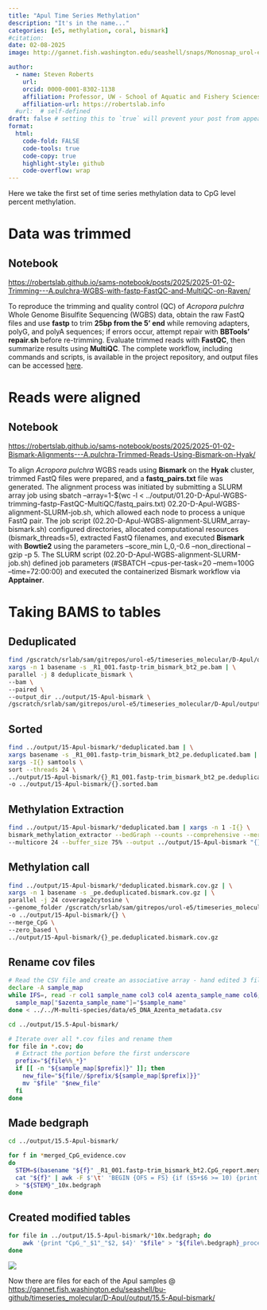 ```yaml
---
title: "Apul Time Series Methylation"
description: "It's in the name..."
categories: [e5, methylation, coral, bismark]
#citation: 
date: 02-08-2025
image: http://gannet.fish.washington.edu/seashell/snaps/Monosnap_urol-e5timeseries_molecular_2025-02-08_04-42-58.png # finding a good image

author:
  - name: Steven Roberts
    url: 
    orcid: 0000-0001-8302-1138
    affiliation: Professor, UW - School of Aquatic and Fishery Sciences
    affiliation-url: https://robertslab.info
  #url:  # self-defined
draft: false # setting this to `true` will prevent your post from appearing on your listing page until you're ready!
format:
  html:
    code-fold: FALSE
    code-tools: true
    code-copy: true
    highlight-style: github
    code-overflow: wrap
---
```


Here we take the first set of time series methylation data to CpG level percent methylation.

# Data was trimmed

::: callout-note
## Notebook

<https://robertslab.github.io/sams-notebook/posts/2025/2025-01-02-Trimming---A.pulchra-WGBS-with-fastp-FastQC-and-MultiQC-on-Raven/>
:::

To reproduce the trimming and quality control (QC) of *Acropora pulchra* Whole Genome Bisulfite Sequencing (WGBS) data, obtain the raw FastQ files and use **fastp** to trim **25bp from the 5’ end** while removing adapters, polyG, and polyA sequences; if errors occur, attempt repair with **BBTools’ repair.sh** before re-trimming. Evaluate trimmed reads with **FastQC**, then summarize results using **MultiQC**. The complete workflow, including commands and scripts, is available in the project repository, and output files can be accessed [here](https://gannet.fish.washington.edu/gitrepos/urol-e5/timeseries_molecular/D-Apul/output/01.20-D-Apul-WGBS-trimming-fastp-FastQC-MultiQC/).

# Reads were aligned

::: callout-note
## Notebook

<https://robertslab.github.io/sams-notebook/posts/2025/2025-01-02-Bismark-Alignments---A.pulchra-Trimmed-Reads-Using-Bismark-on-Hyak/>
:::

To align *Acropora pulchra* WGBS reads using **Bismark** on the **Hyak** cluster, trimmed FastQ files were prepared, and a **fastq_pairs.txt** file was generated. The alignment process was initiated by submitting a SLURM array job using sbatch --array=1-\$(wc -l \< ../output/01.20-D-Apul-WGBS-trimming-fastp-FastQC-MultiQC/fastq_pairs.txt) 02.20-D-Apul-WGBS-alignment-SLURM-job.sh, which allowed each node to process a unique FastQ pair. The job script (02.20-D-Apul-WGBS-alignment-SLURM_array-bismark.sh) configured directories, allocated computational resources (bismark_threads=5), extracted FastQ filenames, and executed **Bismark** with **Bowtie2** using the parameters --score_min L,0,-0.6 --non_directional --gzip -p 5. The SLURM script (02.20-D-Apul-WGBS-alignment-SLURM-job.sh) defined job parameters (#SBATCH --cpus-per-task=20 --mem=100G --time=72:00:00) and executed the containerized Bismark workflow via **Apptainer**.

# Taking BAMS to tables

## Deduplicated

``` bash
find /gscratch/srlab/sam/gitrepos/urol-e5/timeseries_molecular/D-Apul/output/02.20-D-Apul-WGBS-alignment-SLURM_array-bismark/*.bam | \
xargs -n 1 basename -s _R1_001.fastp-trim_bismark_bt2_pe.bam | \
parallel -j 8 deduplicate_bismark \
--bam \
--paired \
--output_dir ../output/15-Apul-bismark \
/gscratch/srlab/sam/gitrepos/urol-e5/timeseries_molecular/D-Apul/output/02.20-D-Apul-WGBS-alignment-SLURM_array-bismark//{}_R1_001.fastp-trim_bismark_bt2_pe.bam
```

## Sorted

``` bash
find ../output/15-Apul-bismark/*deduplicated.bam | \
xargs basename -s _R1_001.fastp-trim_bismark_bt2_pe.deduplicated.bam | \
xargs -I{} samtools \
sort --threads 24 \
../output/15-Apul-bismark/{}_R1_001.fastp-trim_bismark_bt2_pe.deduplicated.bam \
-o ../output/15-Apul-bismark/{}.sorted.bam
```

## Methylation Extraction

``` bash
find ../output/15-Apul-bismark/*deduplicated.bam | xargs -n 1 -I{} \
bismark_methylation_extractor --bedGraph --counts --comprehensive --merge_non_CpG \
--multicore 24 --buffer_size 75% --output ../output/15-Apul-bismark "{}"
```

## Methylation call

``` bash
find ../output/15-Apul-bismark/*deduplicated.bismark.cov.gz | \
xargs -n 1 basename -s _pe.deduplicated.bismark.cov.gz | \
parallel -j 24 coverage2cytosine \
--genome_folder /gscratch/srlab/sam/gitrepos/urol-e5/timeseries_molecular/D-Apul/data/ \
-o ../output/15-Apul-bismark/{} \
--merge_CpG \
--zero_based \
../output/15-Apul-bismark/{}_pe.deduplicated.bismark.cov.gz
```

## Rename cov files

``` bash
# Read the CSV file and create an associative array - hand edited 3 filenames first
declare -A sample_map
while IFS=, read -r col1 sample_name col3 col4 azenta_sample_name col6; do
  sample_map["$azenta_sample_name"]="$sample_name"
done < ../../M-multi-species/data/e5_DNA_Azenta_metadata.csv

cd ../output/15.5-Apul-bismark/

# Iterate over all *.cov files and rename them
for file in *.cov; do
  # Extract the portion before the first underscore
  prefix="${file%%_*}"
  if [[ -n "${sample_map[$prefix]}" ]]; then
    new_file="${file//$prefix/${sample_map[$prefix]}}"
    mv "$file" "$new_file"
  fi
done
```

## Made bedgraph

``` bash
cd ../output/15.5-Apul-bismark/

for f in *merged_CpG_evidence.cov
do
  STEM=$(basename "${f}" _R1_001.fastp-trim_bismark_bt2.CpG_report.merged_CpG_evidence.cov)
  cat "${f}" | awk -F $'\t' 'BEGIN {OFS = FS} {if ($5+$6 >= 10) {print $1, $2, $3, $4}}' \
  > "${STEM}"_10x.bedgraph
done
```

## Created modified tables

``` bash
for file in ../output/15.5-Apul-bismark/*10x.bedgraph; do
    awk '{print "CpG_"_$1"_"$2, $4}' "$file" > "${file%.bedgraph}_processed.txt"
done
```

![](http://gannet.fish.washington.edu/seashell/snaps/Monosnap_httpsgannet.fish.washington.eduseashellbu-githubtimeseries_molecularD-Apuloutput15.5-Apul-bismarkACR-139-TP2_10x_proc_2025-02-08_05-03-16.png)

Now there are files for each of the Apul samples \@ <https://gannet.fish.washington.edu/seashell/bu-github/timeseries_molecular/D-Apul/output/15.5-Apul-bismark/>
